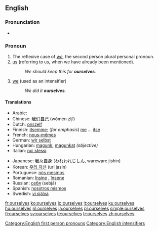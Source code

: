 ==English==

{{rank|offer|promise|obliged|911|ourselves|pale|happiness|religion}}

===Pronunciation===
{{English reflexive pronouns}}
*{{audio|en-us-ourselves.ogg|Audio (US)}}

===Pronoun===
{{en-pron|desc=personal pronoun}}

# The reflexive case of ''[[we]]'', the second person plural personal pronoun.
# [[us]] (referring to us, when we have already been mentioned).
#:''We should keep this for '''ourselves'''.''
# [[we]] (used as an intensifier)
#:''We did it '''ourselves'''.''

====Translations====
{{trans-top}}
*Arabic: {{Arab|[[انفسنا]]}} {{IPAchar|(anfúsana)}}
*Chinese: [[我们自己]] (wǒmén zìjǐ)
*Dutch: [[onszelf]]
*Finnish: [[itsemme]]; (''for emphasis'') [[me#Finnish|me]] ... [[itse]]
*French: [[nous-mêmes]]
*German: [[wir selbst]]
*Hungarian: [[magunk]], [[magunkat]] ''(objective)''
*Italian: [[noi stessi]]
{{trans-mid}}
*Japanese: [[我々自身]] (われわれじしん, wareware jishin)
*Korean: [[우리 자신]] (uri jasin)
*Portuguese: [[nós mesmos]]
*Romanian: [[înşine]] {{m}}, [[însene]] {{f}}
*Russian: [[себя]] (sebjá)
*Spanish: [[nosotros mismos]]
*Swedish: [[vi själva]]
{{trans-bottom}}

[[Category:English first person pronouns]]
[[Category:English intensifiers]]

[[fr:ourselves]]
[[ko:ourselves]]
[[io:ourselves]]
[[it:ourselves]]
[[ku:ourselves]]
[[hu:ourselves]]
[[nl:ourselves]]
[[ja:ourselves]]
[[pl:ourselves]]
[[simple:ourselves]]
[[fi:ourselves]]
[[sv:ourselves]]
[[te:ourselves]]
[[tr:ourselves]]
[[zh:ourselves]]